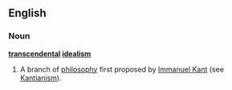 {{wikipedia}}
==English==
===Noun===
'''[[transcendental]] [[idealism]]'''
#A branch of [[philosophy]] first proposed by [[Immanuel Kant]] (see [[Kantianism]]).
